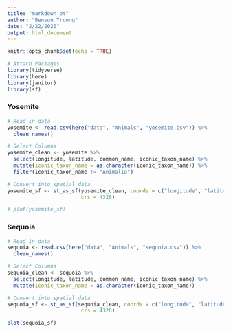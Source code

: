 ```yaml
---
title: "markdown_bt"
author: "Benson Truong"
date: "2/22/2020"
output: html_document
---
```


```r
knitr::opts_chunk$set(echo = TRUE)
```

```r
# Attach Packages
library(tidyverse)
library(here)
library(janitor)
library(sf)
```

### Yosemite
```r
# Read in data
yosemite <- read.csv(here("data", "Animals", "yosemite.csv")) %>% 
  clean_names()

# Select Columns
yosemite_clean <- yosemite %>% 
  select(longitude, latitude, common_name, iconic_taxon_name) %>% 
  mutate(iconic_taxon_name = as.character(iconic_taxon_name)) %>% 
  filter(iconic_taxon_name != "Animalia")

# Convert into spatial data
yosemite_sf <- st_as_sf(yosemite_clean, coords = c("longitude", "latitude"),
                        crs = 4326)

# plot(yosemite_sf)
```

### Sequoia
```r
# Read in data
sequoia <- read.csv(here("data", "Animals", "sequoia.csv")) %>% 
  clean_names()

# Select Columns
sequoia_clean <- sequoia %>% 
  select(longitude, latitude, common_name, iconic_taxon_name) %>% 
  mutate(iconic_taxon_name = as.character(iconic_taxon_name))

# Convert into spatial data
sequoia_sf <- st_as_sf(sequoia_clean, coords = c("longitude", "latitude"),
                        crs = 4326)

plot(sequoia_sf)
```

